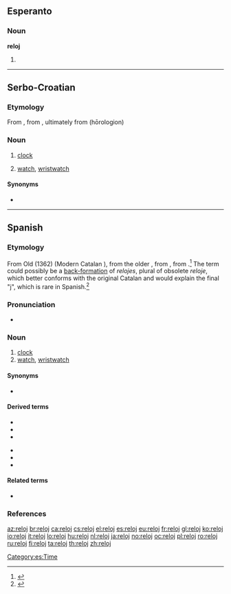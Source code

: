 ==Esperanto==

===Noun===
'''reloj'''

# {{eo-form of|rel|oj}}

----

==Serbo-Croatian==

===Etymology===
From {{etyl|es|sh}} {{l|es|reloj}}, from {{etyl|la|sh}} {{l|la|horologium}}, ultimately from {{etyl|grc|sh}} {{l|grc|ώρολόγιον}} (hōrologion)

===Noun===
{{sh-noun|g=m|r|релој}}

# {{regional|lang=sh}} [[clock]]
# {{regional|lang=sh}} [[watch]], [[wristwatch]]

====Synonyms====
* {{l|sh|sat|sȃt}}
{{attention|sh}}

----

==Spanish==

===Etymology===
From Old {{etyl|ca|es}} {{term|relotge|lang=ca}} (1362) (Modern Catalan {{term|rellotge|lang=ca}}), from the older {{term|orollotge|lang=ca}}, from {{etyl|la|es}} {{term|horologium|hōrologium|lang=la}}, from {{etyl|grc|es}} {{term|ὡρολόγιον|lang=grc|tr=hōrologion}}.<ref>{{reference-book
 | last = Gómez de Silva
 | first = Guido
 | year = 1988
 | title = Breve diccionario etimológico de la lengua española
 | publisher = [[w:Fondo de Cultura Económica|Fondo de Cultura Económica]]
 | location = Mexico
 | language = Spanish
 | id = ISBN 968-16-2812-8
}}</ref> The term could possibly be a [[back-formation]] of ''relojes'', plural of obsolete ''reloje'', which better conforms with the original Catalan and would explain the final "j", which is rare in Spanish.<ref>{{reference-book
 | last = Musa
 | first = Héctor Eduardo
 | year = 2006
 | title = Cómo mira y ve el argentino
| url= http://books.google.com/books?id=4MpdmSu66FQC&pg=PA101&lpg=PA101&dq=1362+relotge&source=bl&ots=qUw5xXkWUA&sig=lXEVYVT0UXSbygQQrPTJDnFgI6k&hl=en&ei=B8CwTuXREeWQsQK9-dm4AQ&sa=X&oi=book_result&ct=result&resnum=3&ved=0CDYQ6AEwAg#v=onepage&q=1362%20relotge&f=false
 | publisher = Editorial Dunken
 | location = Buenos Aires, Argentina
 | language = Spanish
 | id = ISBN 968-02-1621-8
}}</ref>
===Pronunciation===
* {{IPA|/re̞ˈlo̞x/|/re̞ˈlo̞/|lang=es}}

===Noun===
{{es-noun|m|p=relojes}}

# [[clock]]
# [[watch]], [[wristwatch]]

====Synonyms====
* {{sense|watch|wirstwatch}} {{l|es|reloj de bolsillo|g=m}}

====Derived terms====
{{top2}}
* {{l|es|contrarreloj}}
* {{l|es|relojero}}
* {{l|es|reloj de arena}}
{{mid2}}
* {{l|es|reloj de bolsillo}}
* {{l|es|reloj de pulsera}}
* {{l|es|reloj de sol}}
{{bottom}}

====Related terms====
* {{l|es|hora}}

===References===
<references />

[[Category:es:Time]]

[[az:reloj]]
[[br:reloj]]
[[ca:reloj]]
[[cs:reloj]]
[[el:reloj]]
[[es:reloj]]
[[eu:reloj]]
[[fr:reloj]]
[[gl:reloj]]
[[ko:reloj]]
[[io:reloj]]
[[it:reloj]]
[[lo:reloj]]
[[hu:reloj]]
[[nl:reloj]]
[[ja:reloj]]
[[no:reloj]]
[[oc:reloj]]
[[pl:reloj]]
[[ro:reloj]]
[[ru:reloj]]
[[fi:reloj]]
[[ta:reloj]]
[[th:reloj]]
[[zh:reloj]]